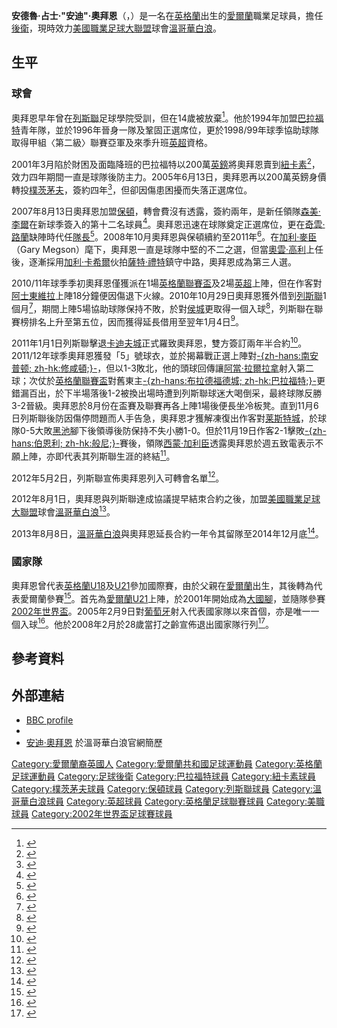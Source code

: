 {{noteta|G1=英超|G2=足球|G3=列斯聯|G4=FAcup
|T=zh-hans:安迪·奥布赖恩;zh-hk:安迪·奧拜恩;zh-tw:安迪·歐布萊恩;
|1=zh-hans:奥布赖恩;zh-hk:奧拜恩;zh-tw:歐布萊恩;
|2=zh-hans:詹姆斯;zh-hk:占士;zh-tw:詹姆斯;
|3=zh-hans:布拉德福德;zh-hk:巴拉福特;zh-tw:布拉德福德;
}}
{{Infobox football biography 2
| playername          = 安迪·奧拜恩<br />''Andrew O'Brien''
| image               = [[File:Andy_O'Brien.png|180px]]
| caption             = 
| fullname            = Andrew James O'Brien
| dateofbirth         = {{birth date and age|1979|6|29}}
| cityofbirth         = [[哈罗盖特|哈羅蓋特]]
| countryofbirth      = [[英格蘭|英格蘭]]
| countryofdeath      = 
| height              = {{height|m=1.94}}
| position            = [[後衛_(足球)|後衛]]
| currentclub         = 
| clubnumber          = 40
| youthyears1         = 1994−1996
| youthclubs1         = [[布拉德福德城足球俱乐部|巴拉福特]]
| years1              = 1996−2001
| clubs1              = [[布拉德福德城足球俱乐部|巴拉福特]]
| caps1               = 133
| goals1              = 3
| years2              = 2001−2005
| clubs2              = [[紐卡素足球會|紐卡素]]
| caps2               = 120
| goals2              = 6
| years3              = 2005−2007
| clubs3              = [[樸茨茅夫足球會|樸茨茅夫]]
| caps3               = 32
| goals3              = 0
| years4              = 2007−2011
| clubs4              = [[保頓足球會|保頓]]
| caps4               = 74
| goals4              = 1
| years5              = 2010−2011
| clubs5              = → [[列斯聯足球會|列斯聯]] (借用)
| caps5               = 11
| goals5              = 1
| years6              = 2011−2012
| clubs6              = [[列斯聯足球會|列斯聯]]
| caps6               = 23
| goals6              = 1
| years7              = 2012−
| clubs7              = [[溫哥華白浪|溫哥華白浪]]
| caps7               = 24
| goals7              = 0
| totalcaps           = 
| totalgoals          = 
| nationalyears1      = 
| nationalteam1       = [[英格蘭18歲以下足球代表隊|英格蘭U18]]
| nationalcaps1       = 1
| nationalgoals1      = 0
| nationalyears2      = 1999
| nationalteam2       = [[英格蘭21歲以下足球代表隊|英格蘭U21]]
| nationalcaps2       = 1
| nationalgoals2      = 0
| nationalyears3      = 1999
| nationalteam3       = [[愛爾蘭21歲以下國家足球隊|愛爾蘭U21]]
| nationalcaps3       = 8
| nationalgoals3      = 0
| nationalyears4      = 2001−2006
| nationalteam4       = [[愛爾蘭國家足球隊|愛爾蘭]]
| nationalcaps4       = 26
| nationalgoals4      = 1
| medaltemplates      = 
| club-update         = 2013年12月8日 (日) 14:20 (UTC)
| nationalteam-update = 2010年11月25日 (四) 00:52 (UTC)
}}
'''安德魯·占士·"安迪"·奧拜恩'''（{{lang-en|'''Andrew James "Andy" O'Brien'''}}，{{bd|1979年|6月29日|catidx=Obrien, Andrew}}）是一名在[[英格蘭|英格蘭]]出生的[[愛爾蘭|愛爾蘭]]職業足球員，擔任[[後衛_(足球)|後衛]]，現時效力[[美國職業足球大聯盟|美國職業足球大聯盟]]球會[[溫哥華白浪|溫哥華白浪]]。

==生平==
===球會===
奧拜恩早年曾在[[列斯聯足球會|列斯聯]]足球學院受訓，但在14歲被放棄<ref>{{cite news |language=en |url=http://www.leedsunited.com/news/20101029/andy-ob-keen-to-make-up-for-lost-time_2247585_2200637 |title=ANDY OB KEEN TO MAKE UP FOR LOST TIME |publisher=[[列斯聯足球會|''leedsunited.com'']] |date=2010-10-29 |accessdate=2010-11-25 |archive-date=2016-03-03 |archive-url=https://web.archive.org/web/20160303193557/http://www.leedsunited.com/news/20101029/andy-ob-keen-to-make-up-for-lost-time_2247585_2200637 |dead-url=no }}</ref>。他於1994年加盟[[布拉德福德城足球俱乐部|巴拉福特]]青年隊，並於1996年晉身一隊及鞏固正選席位，更於1998/99年球季協助球隊取得甲組〈第二級〉聯賽亞軍及來季升班[[英超|英超]]資格。

2001年3月陷於財困及面臨降班的巴拉福特以200萬[[英鎊|英鎊]]將奧拜恩賣到[[纽卡斯尔联足球俱乐部|紐卡素]]<ref>{{cite news |language=en |url=http://www.thetelegraphandargus.co.uk/archive/2001/03/19/Bradford+District+Archive/8044332.Andy_goes_for___2m/ |title=Andy goes for £2m |publisher=''thetelegraphandargus.co.uk'' |date=2001-03-19 |accessdate=2010-11-25 |archive-date=2012-09-18 |archive-url=https://web.archive.org/web/20120918115046/http://www.thetelegraphandargus.co.uk/archive/2001/03/19/Bradford%20District%20Archive/8044332.Andy_goes_for___2m/ |dead-url=no }}</ref>，效力四年期間一直是球隊後防主力。2005年6月13日，奧拜恩再以200萬英鎊身價轉投[[朴茨茅斯足球俱乐部|樸茨茅夫]]，簽約四年<ref>{{cite news |language=en |url=http://news.bbc.co.uk/sport2/hi/football/teams/p/portsmouth/4079810.stm |title=Pompey complete deal for O'Brien |publisher=''[[BBC_Sport|BBC Sport]]'' |date=2005-06-13 |accessdate=2010-11-25 |archive-date=2020-09-03 |archive-url=https://web.archive.org/web/20200903071718/http://news.bbc.co.uk/sport2/hi/football/teams/p/portsmouth/4079810.stm |dead-url=no }}</ref>，但卻因傷患困擾而失落正選席位。

2007年8月13日奧拜恩加盟[[博尔顿足球俱乐部|保頓]]，轉會費沒有透露，簽約兩年，是新任領隊[[森美·李爾|森美·李爾]]在新球季簽入的第十二名球員<ref>{{cite news |language=en |url=http://news.bbc.co.uk/sport2/hi/football/teams/b/bolton_wanderers/6944306.stm |title=Bolton sign O'Brien from Pompey |publisher=''[[BBC_Sport|BBC Sport]]'' |date=2007-08-13 |accessdate=2010-11-25 |archive-date=2020-10-16 |archive-url=https://web.archive.org/web/20201016214359/http://news.bbc.co.uk/sport2/hi/football/teams/b/bolton_wanderers/6944306.stm |dead-url=no }}</ref>。奧拜恩迅速在球隊奠定正選席位，更在[[奇雲·路蘭|奇雲·路蘭]]缺陣時代任[[隊長_(足球)|隊長]]<ref>{{cite news |language=en |url=http://www.bwfc.co.uk/page/General/0,,1004~1261188,00.html |title=O'Brien Loving Life At The Reebok |publisher=[[博尔顿足球俱乐部|''bwfc.co.uk'']] |date=2008-03-10 |accessdate=2010-11-25 |deadurl=yes |archiveurl=https://archive.is/20120630225319/http://www.bwfc.co.uk/page/General/0,,1004~1261188,00.html |archivedate=2012-06-30 }}</ref>。2008年10月奧拜恩與保頓續約至2011年<ref>{{cite news |language=en |url=http://www.bwfc.co.uk/page/General/0,,1004~1414247,00.html |title=O'Brien Boosts Wanderers |publisher=[[博尔顿足球俱乐部|''bwfc.co.uk'']] |date=2008-10-16 |accessdate=2010-11-25 |deadurl=yes |archiveurl=https://web.archive.org/web/20110807170501/http://www.bwfc.co.uk/page/General/0,,1004~1414247,00.html |archivedate=2011-08-07 }}</ref>。在[[加利·麥臣|加利·麥臣]]（Gary Megson）麾下，奧拜恩一直是球隊中堅的不二之選，但當[[欧文·科尔|奧雲·高利]]上任後，逐漸採用[[加利·卡希爾|加利·卡希爾]]伙拍[[扎特·奈特|薩特·禮特]]鎮守中路，奧拜恩成為第三人選。

2010/11年球季季初奧拜恩僅獲派在1場[[英格蘭聯賽盃|英格蘭聯賽盃]]及2場[[英超|英超]]上陣，但在作客對[[阿士東維拉足球會|阿士東維拉]]上陣18分鐘便因傷退下火線。2010年10月29日奧拜恩獲外借到[[列斯聯足球會|列斯聯]]1個月<ref>{{cite news |language=en |url=http://news.bbc.co.uk/sport2/hi/football/teams/l/leeds_united/9139586.stm |title=Bolton defender Andy O'Brien joins Leeds United on loan |publisher=''[[BBC_Sport|BBC Sport]]'' |date=2010-10-29 |accessdate=2010-11-25 |archive-date=2016-03-07 |archive-url=https://web.archive.org/web/20160307044539/http://news.bbc.co.uk/sport2/hi/football/teams/l/leeds_united/9139586.stm |dead-url=no }}</ref>，期間上陣5場協助球隊保持不敗，於對[[赫尔城足球俱乐部|侯城]]更取得一個入球<ref>{{cite news |language=en |url=http://news.bbc.co.uk/sport2/hi/football/eng_div_1/9156075.stm |title=Leeds United 2-2 Hull City |publisher=''[[BBC_Sport|BBC Sport]]'' |date=2010-11-09 |accessdate=2010-11-25 |archive-date=2016-03-07 |archive-url=https://web.archive.org/web/20160307002231/http://news.bbc.co.uk/sport2/hi/football/eng_div_1/9156075.stm |dead-url=no }}</ref>，列斯聯在聯賽榜排名上升至第五位，因而獲得延長借用至翌年1月4日<ref>{{cite news |language=en |url=http://news.bbc.co.uk/sport2/hi/football/teams/l/leeds_united/9224180.stm |title=Leeds United defender Andy O'Brien stays into new year |publisher=''[[BBC_Sport|BBC Sport]]'' |date=2010-11-24 |accessdate=2010-11-25 |archive-date=2016-03-08 |archive-url=https://web.archive.org/web/20160308192740/http://news.bbc.co.uk/sport2/hi/football/teams/l/leeds_united/9224180.stm |dead-url=no }}</ref>。

2011年1月1日列斯聯擊退[[卡迪夫城足球俱乐部|卡迪夫城]]正式羅致奧拜恩，雙方簽訂兩年半合約<ref>{{cite news |language=en |url=http://news.bbc.co.uk/sport2/hi/football/teams/l/leeds_united/9332159.stm |title=Leeds United snap up Andy O'Brien from Bolton Wanderers |publisher=''[[BBC_Sport|BBC Sport]]'' |date=2011-01-01 |accessdate=2011-01-03 |archive-date=2016-03-08 |archive-url=https://web.archive.org/web/20160308112501/http://news.bbc.co.uk/sport2/hi/football/teams/l/leeds_united/9332159.stm |dead-url=no }}</ref>。2011/12年球季奧拜恩獲發「5」號球衣，並於揭幕戰正選上陣對[[南安普顿足球俱乐部|-{zh-hans:南安普顿; zh-hk:修咸頓;}-]]，但以1-3敗北，他的頭球回傳讓[[阿當·拉爾拉拿|阿當·拉爾拉拿]]射入第二球；次仗於[[英格蘭聯賽盃|英格蘭聯賽盃]]對舊東主[[布拉德福德城足球俱乐部|-{zh-hans:布拉德福德城; zh-hk:巴拉福特;}-]]更錯漏百出，於下半場落後1-2被換出場時遭到列斯聯球迷大喝倒采，最終球隊反勝3-2晉級。奧拜恩於8月份在盃賽及聯賽再各上陣1場後便長坐冷板凳。直到11月6日列斯聯後防因傷停問題而人手告急，奧拜恩才獲解凍復出作客對[[莱斯特城足球俱乐部|莱斯特城]]，於球隊0-5大敗[[黑池足球會|黑池]]腳下後領導後防保持不失小勝1-0。但於11月19日作客2-1擊敗[[伯恩利足球俱乐部|-{zh-hans:伯恩利; zh-hk:般尼;}-]]賽後，領隊[[西蒙·加利臣|西蒙·加利臣]]透露奧拜恩於週五致電表示不願上陣，亦即代表其列斯聯生涯的終結<ref>{{cite news |language=en |url=http://news.bbc.co.uk/sport2/hi/football/15807177.stm |title=Simon Grayson says Andy O'Brien will never play for Leeds again |publisher=''[[BBC_Sport|BBC Sport]]'' |date=2011-11-19 |accessdate=2011-11-21 |archive-date=2011-12-18 |archive-url=https://web.archive.org/web/20111218094145/http://news.bbc.co.uk/sport2/hi/football/15807177.stm |dead-url=no }}</ref>。

2012年5月2日，列斯聯宣佈奧拜恩列入可轉會名單<ref>{{cite news |language=en |url=http://www.bbc.com/sport/0/football/17927080 |title=Leeds United place six on transfer list and release five more |publisher=''[[BBC_Sport|BBC Sport]]'' |date=2012-05-02 |accessdate=2013-12-08 |archive-date=2015-09-28 |archive-url=https://web.archive.org/web/20150928093653/http://www.bbc.com/sport/0/football/17927080 |dead-url=no }}</ref>。

2012年8月1日，奧拜恩與列斯聯達成協議提早結朿合約之後，加盟[[美國職業足球大聯盟|美國職業足球大聯盟]]球會[[溫哥華白浪|溫哥華白浪]]<ref>{{cite news |language=en |url=http://www.bbc.com/sport/0/football/19086368 |title=Leeds United defender Andy O'Brien joins Vancouver |publisher=''[[BBC_Sport|BBC Sport]]'' |date=2012-08-01 |accessdate=2013-12-08 |archive-date=2015-09-24 |archive-url=https://web.archive.org/web/20150924191103/http://www.bbc.com/sport/0/football/19086368 |dead-url=no }}</ref>。

2013年8月8日，[[溫哥華白浪|溫哥華白浪]]與奧拜恩延長合約一年令其留隊至2014年12月底<ref>{{cite news |language=en |url=http://www.whitecapsfc.com/news/2013/08/wfc-extend-contract-cb-obrien |title=Vancouver Whitecaps FC extend contract of centre back Andy O'Brien |publisher=''Major League Soccer'' |date=2013-08-08 |accessdate=2013-12-08 |archive-date=2013-12-12 |archive-url=https://web.archive.org/web/20131212093208/http://www.whitecapsfc.com/news/2013/08/wfc-extend-contract-cb-obrien |dead-url=no }}</ref>。

===國家隊===
奧拜恩曾代表[[英格蘭18歲以下足球代表隊|英格蘭U18]]及[[英格蘭21歲以下足球代表隊|U21]]參加國際賽，由於父親在[[愛爾蘭|愛爾蘭]]出生，其後轉為代表愛爾蘭參賽<ref>{{cite news |language=en |url=http://www.thetelegraphandargus.co.uk/archive/1999/04/14/Bradford+District+Archive/8066091.O_Brien_picked_by_the_Irish_/ |title=O'Brien picked by the Irish! |publisher=''thetelegraphandargus.co.uk'' |date=1999-04-14 |accessdate=2010-11-25 |archive-date=2012-09-18 |archive-url=https://web.archive.org/web/20120918115132/http://www.thetelegraphandargus.co.uk/archive/1999/04/14/Bradford+District+Archive/8066091.O_Brien_picked_by_the_Irish_/ |dead-url=no }}</ref>。首先為[[愛爾蘭21歲以下國家足球隊|愛爾蘭U21]]上陣，於2001年開始成為[[愛爾蘭國家足球隊|大國腳]]，並隨隊參賽[[2002年世界盃足球賽|2002年世界盃]]。2005年2月9日對[[葡萄牙國家足球隊|葡萄牙]]射入代表國家隊以來首個，亦是唯一一個入球<ref>{{cite news |language=en |url=http://news.bbc.co.uk/sport2/hi/football/internationals/4239773.stm |title=Rep of Ireland 1-0 Portugal |publisher=''[[BBC_Sport|BBC Sport]]'' |date=2005-02-09 |accessdate=2010-11-25 |archive-date=2018-09-08 |archive-url=https://web.archive.org/web/20180908164748/http://news.bbc.co.uk/sport2/hi/football/internationals/4239773.stm |dead-url=no }}</ref>。他於2008年2月於28歲當打之齡宣佈退出國家隊行列<ref>{{cite news |language=en |url=http://news.bbc.co.uk/sport2/hi/football/internationals/7225839.stm |title=O'Brien retirement hits Republic |publisher=''[[BBC_Sport|BBC Sport]]'' |date=2008-02-04 |accessdate=2010-11-25 |archive-date=2017-11-11 |archive-url=https://web.archive.org/web/20171111200222/http://news.bbc.co.uk/sport2/hi/football/internationals/7225839.stm |dead-url=no }}</ref>。

==參考資料==
{{reflist}}

==外部連結==
*[http://news.bbc.co.uk/sport2/shared/bsp/hi/football/statistics/players/o/o_brien_29648.stm BBC profile] {{Wayback|url=http://news.bbc.co.uk/sport2/shared/bsp/hi/football/statistics/players/o/o_brien_29648.stm |date=20121107225912 }}
*{{soccerbase|id=9719|name=安迪·奧拜恩}}
*[http://www.whitecapsfc.com/players/andy-obrien 安迪·奧拜恩] {{Wayback|url=http://www.whitecapsfc.com/players/andy-obrien |date=20201201075924 }}於溫哥華白浪官網簡歷

{{2002年世界盃足球賽愛爾蘭參賽名單}}

{{DEFAULTSORT:Obrien, Andrew}}
[[Category:愛爾蘭裔英國人|Category:愛爾蘭裔英國人]]
[[Category:愛爾蘭共和國足球運動員|Category:愛爾蘭共和國足球運動員]]
[[Category:英格蘭足球運動員|Category:英格蘭足球運動員]]
[[Category:足球後衛|Category:足球後衛]]
[[Category:巴拉福特球員|Category:巴拉福特球員]]
[[Category:紐卡素球員|Category:紐卡素球員]]
[[Category:樸茨茅夫球員|Category:樸茨茅夫球員]]
[[Category:保頓球員|Category:保頓球員]]
[[Category:列斯聯球員|Category:列斯聯球員]]
[[Category:溫哥華白浪球員|Category:溫哥華白浪球員]]
[[Category:英超球員|Category:英超球員]]
[[Category:英格蘭足球聯賽球員|Category:英格蘭足球聯賽球員]]
[[Category:美職球員|Category:美職球員]]
[[Category:2002年世界盃足球賽球員|Category:2002年世界盃足球賽球員]]
